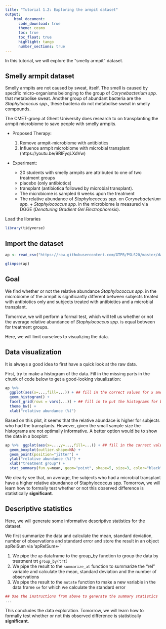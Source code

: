 ```yaml
---
title: "Tutorial 1.2: Exploring the armpit dataset"   
output:
    html_document:
      code_download: true    
      theme: cosmo
      toc: true
      toc_float: true
      highlight: tango
      number_sections: true
---
```


In this tutorial, we will explore the "smelly armpit" dataset. 

## Smelly armpit dataset

Smelly armpits are not caused by sweat, itself. The smell is caused
by specific micro-organisms belonging to the group of
*Corynebacterium spp.* that metabolise sweat.
Another group of abundant bacteria are the *Staphylococcus spp.*,
these bacteria do not metabolise sweat in smelly compounds.

The CMET-groep at Ghent University does research to on transplanting the armpit microbiome to save people with smelly armpits.

- Proposed Therapy:
  	1. Remove armpit-microbiome with antibiotics
    2. Influence armpit microbiome with microbial transplant
       (https://youtu.be/9RIFyqLXdVw)

- Experiment:

    - 20 students with smelly armpits are attributed to one of 
      two treatment groups
    - placebo (only antibiotics)
    - transplant (antibiotica followed by microbial transplant).
    - The microbiome is sampled 6 weeks upon the treatment
    - The relative abundance of *Staphylococcus spp.* on
      *Corynebacterium spp.* + *Staphylococcus spp.* in the
      microbiome is measured via DGGE (*Denaturing Gradient Gel
      Electrophoresis*).

Load the libraries

```r
library(tidyverse)
```

## Import the dataset

```r
ap <- read_csv("https://raw.githubusercontent.com/GTPB/PSLS20/master/data/armpit.csv")
```

```r
glimpse(ap)
```

## Goal

We find whether or not the relative abundance 
*Staphylococcus spp.*
in the microbiome of the armpit is significantly different between
subjects treated with antibiotics only and subjects treated with
antibiotics and a microbial transplant.

Tomorrow, we will perform a formal test, which will tell us
whether or not the average  relative abundance of 
*Staphylococcus spp.* is equal between for treatment groups.

Here, we will limit ourselves to visualizing the data.

## Data visualization

It is always a good idea to first have a quick look at the raw
data.

First, try to make a histogram of the data. Fill in the
missing parts in the chunk of code below to get a good-looking
visualization:

```r
ap %>%
  ggplot(aes(x=...,fill=...)) + ## fill in the correct values for x and fill 
  geom_histogram() +
  facet_grid(rows = vars(...)) + ## fill in to put the histograms for both treatment conditions in a separate row
  theme_bw() +
  xlab("relative abundance (%)")
```

Based on this plot, it seems that the relative abundace
is higher for subjects who had the transplants.
However, given the small sample size the histograms
are not optimally informative. A better option would be to
show the data in a boxplot:

```r
ap %>%  ggplot(aes(x=...,y=...,fill=...)) + ## fill in the correct values for x, y and fill 
  geom_boxplot(outlier.shape=NA) + 
  geom_point(position="jitter") +
  ylab("relative abundance (%)") +
  xlab("treatment group") + 
  stat_summary(fun.y=mean, geom="point", shape=5, size=3, color="black", fill="black")
```

We clearly see that, on average, the subjects who had a
microbial transplant have a higher relative abundance of
Staphylococcus spp. Tomorrow, we will learn how to formally test
whether or not this observed difference is statistically
**significant**.

## Descriptive statistics

Here, we will generate some informative descriptive statistics
for the dataset.

We first summarize the data and calculate the mean, standard
deviation, number of observations and standard error and store the
result in an object apRelSum via 'apRelSum<-`

1. We pipe the `ap` dataframe to the group_by function to group
the data by treatment trt `group_by(trt)`
2. We pipe the result to the `summarize_at` function to summarize
the "rel" variable and calculate the mean, standard deviation and
the number of observations 
3. We pipe the result to the `mutate` function to make a new
variable in the data frame `se` for which we calculate the
standard error 

```r
## Use the instructions from above to generate the summary statistics
...
```

This concludes the data exploration. Tomorrow, we will 
learn how to formally test whether or not this observed 
difference is statistically **significant**.





